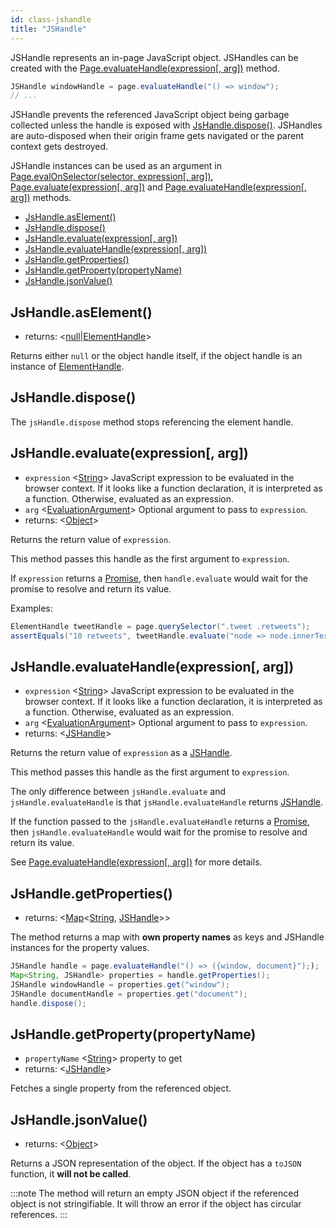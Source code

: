 ```yaml
---
id: class-jshandle
title: "JSHandle"
---
```


JSHandle represents an in-page JavaScript object. JSHandles can be created with the [Page.evaluateHandle(expression[, arg])](./api/class-page.mdx#pageevaluatehandleexpression-arg) method.

```java
JSHandle windowHandle = page.evaluateHandle("() => window");
// ...
```

JSHandle prevents the referenced JavaScript object being garbage collected unless the handle is exposed with [JsHandle.dispose()](./api/class-jshandle.mdx#jshandledispose). JSHandles are auto-disposed when their origin frame gets navigated or the parent context gets destroyed.

JSHandle instances can be used as an argument in [Page.evalOnSelector(selector, expression[, arg])](./api/class-page.mdx#pageevalonselectorselector-expression-arg), [Page.evaluate(expression[, arg])](./api/class-page.mdx#pageevaluateexpression-arg) and [Page.evaluateHandle(expression[, arg])](./api/class-page.mdx#pageevaluatehandleexpression-arg) methods.


- [JsHandle.asElement()](./api/class-jshandle.mdx#jshandleaselement)
- [JsHandle.dispose()](./api/class-jshandle.mdx#jshandledispose)
- [JsHandle.evaluate(expression[, arg])](./api/class-jshandle.mdx#jshandleevaluateexpression-arg)
- [JsHandle.evaluateHandle(expression[, arg])](./api/class-jshandle.mdx#jshandleevaluatehandleexpression-arg)
- [JsHandle.getProperties()](./api/class-jshandle.mdx#jshandlegetproperties)
- [JsHandle.getProperty(propertyName)](./api/class-jshandle.mdx#jshandlegetpropertypropertyname)
- [JsHandle.jsonValue()](./api/class-jshandle.mdx#jshandlejsonvalue)

## JsHandle.asElement()
- returns: <[null]|[ElementHandle]>

Returns either `null` or the object handle itself, if the object handle is an instance of [ElementHandle].

## JsHandle.dispose()

The `jsHandle.dispose` method stops referencing the element handle.

## JsHandle.evaluate(expression[, arg])
- `expression` <[String]> JavaScript expression to be evaluated in the browser context. If it looks like a function declaration, it is interpreted as a function. Otherwise, evaluated as an expression.
- `arg` <[EvaluationArgument]> Optional argument to pass to `expression`.
- returns: <[Object]>

Returns the return value of `expression`.

This method passes this handle as the first argument to `expression`.

If `expression` returns a [Promise], then `handle.evaluate` would wait for the promise to resolve and return its value.

Examples:

```java
ElementHandle tweetHandle = page.querySelector(".tweet .retweets");
assertEquals("10 retweets", tweetHandle.evaluate("node => node.innerText"));
```

## JsHandle.evaluateHandle(expression[, arg])
- `expression` <[String]> JavaScript expression to be evaluated in the browser context. If it looks like a function declaration, it is interpreted as a function. Otherwise, evaluated as an expression.
- `arg` <[EvaluationArgument]> Optional argument to pass to `expression`.
- returns: <[JSHandle]>

Returns the return value of `expression` as a [JSHandle].

This method passes this handle as the first argument to `expression`.

The only difference between `jsHandle.evaluate` and `jsHandle.evaluateHandle` is that `jsHandle.evaluateHandle` returns [JSHandle].

If the function passed to the `jsHandle.evaluateHandle` returns a [Promise], then `jsHandle.evaluateHandle` would wait for the promise to resolve and return its value.

See [Page.evaluateHandle(expression[, arg])](./api/class-page.mdx#pageevaluatehandleexpression-arg) for more details.

## JsHandle.getProperties()
- returns: <[Map]<[String], [JSHandle]>>

The method returns a map with **own property names** as keys and JSHandle instances for the property values.

```java
JSHandle handle = page.evaluateHandle("() => ({window, document}"););
Map<String, JSHandle> properties = handle.getProperties();
JSHandle windowHandle = properties.get("window");
JSHandle documentHandle = properties.get("document");
handle.dispose();
```

## JsHandle.getProperty(propertyName)
- `propertyName` <[String]> property to get
- returns: <[JSHandle]>

Fetches a single property from the referenced object.

## JsHandle.jsonValue()
- returns: <[Object]>

Returns a JSON representation of the object. If the object has a `toJSON` function, it **will not be called**.

:::note
The method will return an empty JSON object if the referenced object is not stringifiable. It will throw an error if the object has circular references.
:::


[Browser]: ./api/class-browser.mdx "Browser"
[BrowserContext]: ./api/class-browsercontext.mdx "BrowserContext"
[BrowserType]: ./api/class-browsertype.mdx "BrowserType"
[ConsoleMessage]: ./api/class-consolemessage.mdx "ConsoleMessage"
[Dialog]: ./api/class-dialog.mdx "Dialog"
[Download]: ./api/class-download.mdx "Download"
[ElementHandle]: ./api/class-elementhandle.mdx "ElementHandle"
[FileChooser]: ./api/class-filechooser.mdx "FileChooser"
[Frame]: ./api/class-frame.mdx "Frame"
[JSHandle]: ./api/class-jshandle.mdx "JSHandle"
[Keyboard]: ./api/class-keyboard.mdx "Keyboard"
[Mouse]: ./api/class-mouse.mdx "Mouse"
[Page]: ./api/class-page.mdx "Page"
[Playwright]: ./api/class-playwright.mdx "Playwright"
[PlaywrightException]: ./api/class-playwrightexception.mdx "PlaywrightException"
[Request]: ./api/class-request.mdx "Request"
[Response]: ./api/class-response.mdx "Response"
[Route]: ./api/class-route.mdx "Route"
[Selectors]: ./api/class-selectors.mdx "Selectors"
[TimeoutError]: ./api/class-timeouterror.mdx "TimeoutError"
[Touchscreen]: ./api/class-touchscreen.mdx "Touchscreen"
[Video]: ./api/class-video.mdx "Video"
[WebSocket]: ./api/class-websocket.mdx "WebSocket"
[WebSocketFrame]: ./api/class-websocketframe.mdx "WebSocketFrame"
[Worker]: ./api/class-worker.mdx "Worker"
[Element]: https://developer.mozilla.org/en-US/docs/Web/API/element "Element"
[EvaluationArgument]: ./core-concepts.mdx#evaluation-argument "EvaluationArgument"
[Promise]: https://developer.mozilla.org/en-US/docs/Web/JavaScript/Reference/Global_Objects/Promise "Promise"
[iterator]: https://developer.mozilla.org/en-US/docs/Web/JavaScript/Reference/Iteration_protocols "Iterator"
[origin]: https://developer.mozilla.org/en-US/docs/Glossary/Origin "Origin"
[selector]: https://developer.mozilla.org/en-US/docs/Web/CSS/CSS_Selectors "selector"
[Serializable]: https://developer.mozilla.org/en-US/docs/Web/JavaScript/Reference/Global_Objects/JSON/stringify#Description "Serializable"
[UIEvent.detail]: https://developer.mozilla.org/en-US/docs/Web/API/UIEvent/detail "UIEvent.detail"
[UnixTime]: https://en.wikipedia.org/wiki/Unix_time "Unix Time"
[xpath]: https://developer.mozilla.org/en-US/docs/Web/XPath "xpath"

[boolean]: https://docs.oracle.com/javase/tutorial/java/nutsandbolts/datatypes.html "boolean"
[byte&#91;&#93;]: https://docs.oracle.com/javase/tutorial/java/nutsandbolts/datatypes.html "byte[]"
[Consumer]: https://docs.oracle.com/javase/8/docs/api/java/util/function/Consumer.html "Consumer"
[double]: https://docs.oracle.com/javase/tutorial/java/nutsandbolts/datatypes.html "double"
[InputStream]: https://docs.oracle.com/javase/8/docs/api/java/io/InputStream.html "InputStream"
[int]: https://docs.oracle.com/javase/tutorial/java/nutsandbolts/datatypes.html "int"
[List]: https://docs.oracle.com/javase/8/docs/api/java/util/List.html "List"
[Map]: https://docs.oracle.com/javase/8/docs/api/java/util/Map.html "Map"
[null]: https://docs.oracle.com/javase/specs/jls/se8/html/jls-3.html#jls-3.10.7 "null"
[Object]: https://docs.oracle.com/javase/8/docs/api/java/lang/Object.html "Object"
[Path]: https://docs.oracle.com/javase/8/docs/api/java/nio/file/Path.html "Path"
[Pattern]: https://docs.oracle.com/javase/8/docs/api/java/util/regex/Pattern.html "Pattern"
[Predicate]: https://docs.oracle.com/javase/8/docs/api/java/util/function/Predicate.html "Predicate"
[Runnable]: https://docs.oracle.com/javase/8/docs/api/java/lang/Runnable.html "Runnable"
[RuntimeException]: https://docs.oracle.com/javase/8/docs/api/java/lang/RuntimeException.html "RuntimeException"
[String]: https://docs.oracle.com/javase/8/docs/api/java/lang/String.html "String"

[all available image tags]: https://mcr.microsoft.com/v2/playwright/java/tags/list "all available image tags"
[Docker Hub]: https://hub.docker.com/_/microsoft-playwright-java "Docker Hub"
[Dockerfile.focal]: https://github.com/microsoft/playwright-java/blob/master/Dockerfile.focal "Dockerfile.focal"